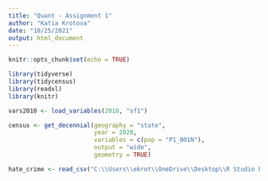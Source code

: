 ```yaml
---
title: "Quant - Assignment 1"
author: "Katia Krotova"
date: "10/25/2021"
output: html_document
---
```


```r
knitr::opts_chunk$set(echo = TRUE)
```

```r

library(tidyverse)
library(tidycensus)
library(readxl)
library(knitr)

```
```r

vars2010 <- load_variables(2010, "sf1")

```

```r

census <- get_decennial(geography = "state", 
                        year = 2020,
                        variables = c(pop = "P1_001N"),
                        output = "wide",
                        geometry = TRUE)

```
```r

hate_crime <- read_csv("C:\\Users\\ekrot\\OneDrive\\Desktop\\R Studio Final Porfolio\\Final Portfolio\\Quant_1\\Hate_Crime.csv")

```

